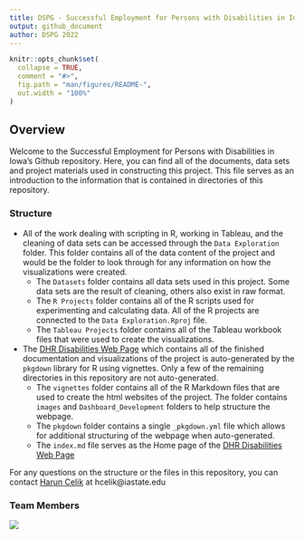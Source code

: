 ```yaml
---
title: DSPG - Successful Employment for Persons with Disabilities in Iowa
output: github_document
author: DSPG 2022
---
```


<!-- README.md is generated from README.Rmd. Please edit that file -->

```r
knitr::opts_chunk$set(
  collapse = TRUE,
  comment = "#>",
  fig.path = "man/figures/README-",
  out.width = "100%"
)
```

<!-- badges: start -->
<!-- badges: end -->

## Overview

Welcome to the Successful Employment for Persons with Disabilities in Iowa's Github repository. Here, you can find all of the documents, data sets and project materials used in constructing this project. This file serves as an introduction to the information that is contained in directories of this repository.

### Structure

-  All of the work dealing with scripting in R, working in Tableau, and the cleaning of data sets can be accessed through the `Data Exploration` folder. This folder contains all of the data content of the project and would be the folder to look through for any information on how the visualizations were created. 
    + The `Datasets` folder contains all data sets used in this project. Some data sets are the result of cleaning, others also exist in raw format.
    + The `R Projects` folder contains all of the R scripts used for experimenting and calculating data. All of the R projects are connected to the `Data Exploration.Rproj` file.
    + The `Tableau Projects` folder contains all of the Tableau workbook files that were used to create the visualizations.



- The [DHR Disabilities Web Page](https://dspg-2022.github.io/DHR-Disabilities/) which contains all of the finished documentation and visualizations of the project is auto-generated by the `pkgdown` library for R using vignettes. Only a few of the remaining directories in this repository are not auto-generated.
    + The `vignettes` folder contains all of the R Markdown files that are used to create the html websites of the project. The folder contains `images` and `Dashboard_Development` folders to help structure the webpage.
    + The `pkgdown` folder contains a single `_pkgdown.yml` file which allows for additional structuring of the webpage when auto-generated.
    + The `index.md` file serves as the Home page of the [DHR Disabilities Web Page](https://dspg-2022.github.io/DHR-Disabilities/)
    
For any questions on the structure or the files in this repository, you can contact [Harun Celik](https://github.com/HarunCelikOtto) at hcelik@iastate.edu

### Team Members

![](vignettes/Images/DHR.jpg)
